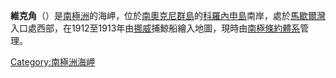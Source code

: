 {{unreferenced|time=2013-10-27T08:41:05+00:00}}
{{coord|60|40|S|45|40|W|display=title}}

'''維克角'''（{{lang-en|Cape Vik}}）是[[南極洲|南極洲]]的海岬，位於[[南奧克尼群島|南奧克尼群島]]的[[科羅內申島|科羅內申島]]南岸，處於[[馬歇爾灣|馬歇爾灣]]入口處西部，在1912至1913年由[[挪威|挪威]]捕鯨船繪入地圖，現時由[[南極條約體系|南極條約體系]]管理。

{{Antarctica-geo-stub}}
[[Category:南極洲海岬|Category:南極洲海岬]]